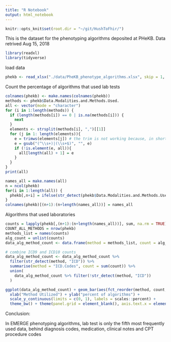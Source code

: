 ```yaml
---
title: "R Notebook"
output: html_notebook
---
```


```r
knitr::opts_knit$set(root.dir = "~/git/HushToFhir/")
```

This is the dataset for the phenotyping algorithms deposited at PHeKB.
Data retrived Aug 15, 2018

```r
library(readxl)
library(tidyverse)
```

load data
```r
phekb <- read_xlsx("./data/PheKB_phenotype_algorithms.xlsx", skip = 1, col_names = TRUE, sheet = 1)
```

Count the percentage of algorithms that used lab tests
```r
colnames(phekb) <- make.names(colnames(phekb))
methods <- phekb$Data.Modalities.and.Methods.Used.
all <- vector(mode = "character")
for (i in 1:length(methods)) {
  if (length(methods[i]) == 0 | is.na(methods[i])) {
    next
  }
  elements <- strsplit(methods[i], ",")[[1]]
  for (j in 1: length(elements)){
    e = trimws(elements[j]) # the trim is not working because, in short, there are different codings for space. 
    e = gsub("(^\\s+)|(\\s+$)", "", e)
    if (!is.element(e, all)){
      all[length(all) + 1] = e
    }
  }
}
print(all)
```

```r
names_all = make.names(all)
n = ncol(phekb)
for(i in 1:length(all)) {
  phekb[,n+i] = ifelse(str_detect(phekb$Data.Modalities.and.Methods.Used., all[i]), 1, 0)
}
colnames(phekb)[(n+1):(n+length(names_all))] = names_all
```

Algorithms that used laboratories
```r
counts = lapply(phekb[,(n+1):(n+length(names_all))], sum, na.rm = TRUE)
COUNT_ALL_METHODS = nrow(phekb)
methods_list = names(counts)
alg_count = unlist(counts)
data_alg_method_count <- data.frame(method = methods_list, count = alg_count)

# combine ICD9 and ICD10 counts
data_alg_method_count <- data_alg_method_count %>% 
  filter(str_detect(method, "ICD")) %>% 
  summarise(method = "ICD.Codes", count = sum(count)) %>%
  union(
    data_alg_method_count %>% filter(!str_detect(method, "ICD"))
  )

ggplot(data_alg_method_count) + geom_bar(aes(fct_reorder(method, count, .desc = TRUE), count/COUNT_ALL_METHODS), stat = "identity", fill = "black") + 
  xlab("Method Utilized") + ylab("percent of algorithms") +
  scale_y_continuous(limits = c(0, 1), labels = scales::percent) +
  theme_bw() + theme(panel.grid = element_blank(), axis.text.x = element_text(angle = 45, vjust = 0.5))
```

Conclusion:

In EMERGE phenotyping algorithms, lab test is only the fifth most frequently used data, behind diagnosis codes, medication, clinical notes and CPT procedure codes

